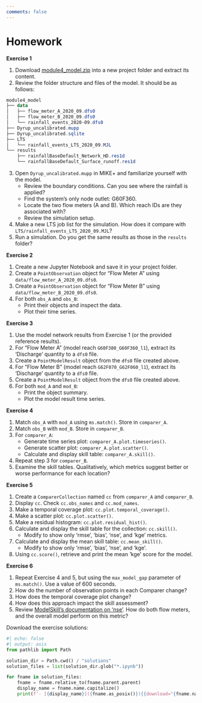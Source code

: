 ```yaml
---
comments: false
---
```


# Homework {.unnumbered}

**Exercise 1**

1.  Download [module4_model.zip](data/module4_model.zip){download="module4_model.zip"} into a new project folder and extract its content.
2.  Review the folder structure and files of the model. It should be as follows:
```powershell
module4_model
├── data
│   ├── flow_meter_A_2020_09.dfs0
│   ├── flow_meter_B_2020_09.dfs0
│   └── rainfall_events_2020-09.dfs0
├── Dyrup_uncalibrated.mupp
├── Dyrup_uncalibrated.sqlite
├── LTS
│   └── rainfall_events_LTS_2020_09.MJL
└── results
    ├── rainfallBaseDefault_Network_HD.res1d
    └── rainfallBaseDefault_Surface_runoff.res1d
```

3. Open `Dyrup_uncalibrated.mupp` in MIKE+ and familiarize yourself with the model.
   * Review the boundary conditions. Can you see where the rainfall is applied?
   * Find the system's only node outlet: G60F360.
   * Locate the two flow meters (A and B). Which reach IDs are they associated with?
   * Review the simulation setup.
4. Make a new LTS job list for the simulation. How does it compare with `LTS/rainfall_events_LTS_2020_09.MJL`?
5. Run a simulation. Do you get the same results as those in the `results` folder?

**Exercise 2**

1.  Create a new Jupyter Notebook and save it in your project folder.
2.  Create a `PointObservation` object for "Flow Meter A" using `data/flow_meter_A_2020_09.dfs0`.
3.  Create a `PointObservation` object for "Flow Meter B" using `data/flow_meter_B_2020_09.dfs0`.
4.  For both `obs_A` and `obs_B`:
    *   Print their objects and inspect the data.
    *   Plot their time series.

**Exercise 3**

1.  Use the model network results from Exercise 1 (or the provided reference results).
2.  For "Flow Meter A" (model reach `G60F380_G60F360_l1`), extract its 'Discharge' quantity to a `dfs0` file.
3.  Create a `PointModelResult` object from the `dfs0` file created above.
4.  For "Flow Meter B" (model reach `G62F070_G62F060_l1`), extract its 'Discharge' quantity to a `dfs0` file.
5.  Create a `PointModelResult` object from the `dfs0` file created above.
6.  For both `mod_A` and `mod_B`:
    *   Print the object summary.
    *   Plot the model result time series.

**Exercise 4**

1.  Match `obs_A` with `mod_A` using `ms.match()`. Store in `comparer_A`.
2.  Match `obs_B` with `mod_B`. Store in `comparer_B`.
3.  For `comparer_A`:
    *   Generate time series plot: `comparer_A.plot.timeseries()`.
    *   Generate scatter plot: `comparer_A.plot.scatter()`.
    *   Calculate and display skill table: `comparer_A.skill()`.
4.  Repeat step 3 for `comparer_B`.
5.  Examine the skill tables. Qualitatively, which metrics suggest better or worse performance for each location?

**Exercise 5**

1.  Create a `ComparerCollection` named `cc` from `comparer_A` and `comparer_B`.
2.  Display `cc`. Check `cc.obs_names` and `cc.mod_names`.
3.  Make a temporal coverage plot: `cc.plot.temporal_coverage()`.
4.  Make a scatter plot: `cc.plot.scatter()`.
5.  Make a residual histogram: `cc.plot.residual_hist()`.
6.  Calculate and display the skill table for the collection: `cc.skill()`.
    *   Modify to show only 'rmse', 'bias', 'nse', and 'kge' metrics.
7.  Calculate and display the mean skill table: `cc.mean_skill()`.
    *   Modify to show only 'rmse', 'bias', 'nse', and 'kge'.
8.  Using `cc.score()`, retrieve and print the mean 'kge' score for the model.

**Exercise 6**

1. Repeat Exercise 4 and 5, but using the `max_model_gap` parameter of `ms.match()`. Use a value of 600 seconds.
2. How do the number of observation points in each Comparer change?
3. How does the temporal coverage plot change?
4. How does this approach impact the skill assessment?
5. Review [ModelSkill's documentation on 'nse'](https://dhi.github.io/modelskill/api/metrics.html#modelskill.metrics.nash_sutcliffe_efficiency). How do both flow meters, and the overall model perform on this metric?

::: {.callout-tip title="Want to check your work?" collapse="true"}
Download the exercise solutions:

```python
#| echo: false
#| output: asis
from pathlib import Path

solution_dir = Path.cwd() / "solutions"
solution_files = list(solution_dir.glob("*.ipynb"))

for fname in solution_files:
    fname = fname.relative_to(fname.parent.parent)
    display_name = fname.name.capitalize()
    print(f'- [{display_name}]({fname.as_posix()}){{download="{fname.name}"}}')
```

:::